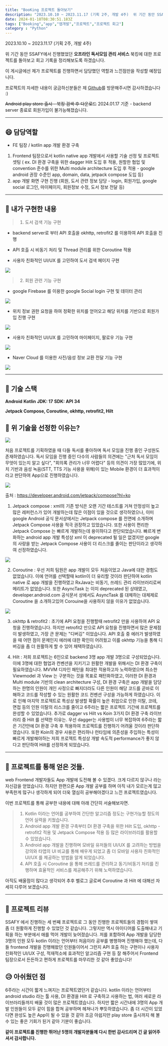 ```yaml
---
title: "BooKing 프로젝트 돌아보기"
description: "2023.10.10 ~ 2023.11.17 (기획 2주, 개발 4주)  위 기간 동안 SSAFY에서 진행했었던 오프라인 독서모임 관리 서비스 북킹에 대한 프로젝트를 돌아보고 회고 기록을 정리해보도록 하겠습니다."
date: 2024-01-18T08:30:51.183Z
tags: ["Booking","app","앱개발","프로젝트","프로젝트 회고"]
category : "Python"
---
```

2023.10.10 ~ 2023.11.17 (기획 2주, 개발 4주)


위 기간 동안 SSAFY에서 진행했었던 **오프라인 독서모임 관리 서비스** 북킹에 대한 프로젝트를 돌아보고 회고 기록을 정리해보도록 하겠습니다.

이 게시글에선 제가 프로젝트를 진행하면서 담당했던 역할과 느낀점만을 작성할 예정입니다.

프로젝트의 자세한 내용이 궁금하신분들은 제 [Github](https://github.com/jaemaning/BooKing)를 방문해주시면 감사하겠습니다 :)

~~Android play store 출시 - 북킹 검색 후 다운로드~~
2024.01.17 기준 - backend server 종료로 회원가입이 불가능해졌습니다.

---

## 😄 담당역할
- FE 팀장 / kotlin app 개발 환경 구축

1. Frontend 팀장으로서 kotlin native app 개발에서 사용할 기술 선정 및 프로젝트 셋팅 ( ex. DI 환경 구축을 위한 dagger Hilt 도입 후 적용, 원할한 협업 및 convention 준수를 위한 Multi module architecture 도입 후 적용 - google android 권장 수준인 app, domain, data, jetpack compose 도입 등)
2. app 개발 화면 구현 진행 (회원, 도서 관련 정보 담당 - login, 회원가입, google social 로그인, 마이페이지, 회원정보 수정, 도서 정보 전달 등)

---
## 👀 내가 구현한 내용
> 1. 도서 검색 기능 구현

- backend server로 부터 API 호출을 okhttp, retrofit2 를 이용하여 API 호출을 진행

- API 호출 시 비동기 처리 및 Thread 관리를 위한 Coroutine 적용

- 사용자 친화적인 UI/UX 를 고민하여 도서 검색 페이지 구현

![](/images/image-4.gif)

> 2. 회원 관련 기능 구현

- google Firebase 를 이용한 google Social login 구현 및 데이터 관리

![](/images/image-5.gif)

- 위치 정보 권한 요청을 하여 정확한 위치를 얻어오고 해당 위치를 기반으로 회원가입 진행 구현

![](/images/image-6.gif)

- 사용자 친화적인 UI/UX 를 고민하여 마이페이지, 팔로우 기능 구현

![](/images/image-7.gif)

- Naver Cloud 를 이용한 사진/음성 정보 교환 전달 기능 구현

![](/images/image-8.gif)

---
## 🧬 기술 스택

**Android**
**Kotlin**
**JDK: 17**
**SDK: API 34**

**Jetpack Compose, Coroutine, okhttp, retrofit2, Hilt**

## 🌈 위 기술을 선정한 이유는?


![](/images/52f2609a-95c2-4c2c-9d18-ecb721363003-image.png)


처음 프로젝트를 기획하였을 때 다들 독서를 좋아하며 독서 모임을 진행 중인 구성원도 존재하였습니다. 독서 모임을 진행 중인 다수의 사람들의 의견에는 "근처 독서 모임이 무엇이 있는지 알고 싶다", "회의록 관리가 너무 어렵다" 등의 의견이 가장 많았기에, 위치 기반과 음성 녹음(STT, TTS 기능 사용을 위해)이 있는 Mobile 환경이 더 효과적이라고 판단하여 App으로 진행하였습니다.


![](/images/8d0e35e0-0e1f-451f-8992-9455974f42f7-image.png)

출처 : https://developer.android.com/jetpack/compose?hl=ko

1. Jetpack compose : xml의 기존 방식은 오랜 기간 테스트를 거쳐 안정성이 높고 많은 레퍼런스가 있어 개발하는데 많은 이점이 있을 것으로 생각하였으나, 이미 google Android 공식 문서상에서는 Jetpack compose 를 전면에 소개하며 Jetpack Compose 사용을 적극 권장하고 있었습니다. 또한 사용이 편리한 Jetpack Compose 는 빠르게 개발하는데 용이하다고 판단되었습니다. 빠르게 변화하는 android app 개발 특성상 xml 이 deprecated 될 일은 없겠지만 google의 사랑을 받는 Jetpack Compose 사용이 더 리스크를 줄이는 판단이라고 생각하여 선정하였습니다.


![](/images/7aacaab1-c093-43e2-b661-a131be074e6e-image.png)


2. Coroutine : 우선 저희 팀원은 app 개발이 모두 처음이었고 Java에 대한 경험도 없었습니다. 이에 언어를 선택할때 kotlin이 더 유리할 것이라 판단하여 kotlin native 로 app 개발을 진행하였고 RxJava는 비동기, 쓰레드 관리 라이브러리로써 메리트가 없었습니다. 또한 AsyncTask 는 이미 deprecated 된 상태였고, developer.android.com 공식문서 상에서도 AsyncTask 를 대체하는 대체제로 Coroutine 을 소개하고있어 Corouine을 사용하지 않을 이유가 없었습니다.


![](/images/dba05e7d-e137-419b-bd23-23a0e7b56a96-image.png)


3. okhttp & retrofit2 : 초기에 API 요청을 진행할때 retrofit2 만을 사용하여 API 요청을 진행하였습니다. 하지만 retrofit2 만으로 API 요청을 진행하면서 많은 문제점이 발생하였고, 가장 큰 문제는 "디버깅" 이었습니다. API 호출 중 에러가 발생하였을 때 어떤 점이 문제인지 에러에 대한 확인이 어려웠고 이를 okhttp 기능을 통해 디버깅을 좀 더 원활하게 할 수 있어 채택하였습니다.

4. Hilt : 저희 프로젝트는 6인으로 backend 3명 app 개발 3명으로 구성되었습니다. 이에 3명에 대한 협업과 컨벤션을 지키기고 원활한 개발을 위해서는 DI 환경 구축이 필요하였습니다. MVVM 디자인 패턴을 최대한 적용하고자 노력하였으며 최소한 Viewmodel 과 View 는 구분하는 것을 목표로 패턴화하였고, 이러한 DI 환경과 Multi module 기반의 clean architecture 구성, DI 환경 구축은 app 개발을 담당하는 한명의 인원이 개인 사정으로 빠지더라도 다른 인원이 해당 코드를 곧바로 이해하고 코드를 작성할 수 있는 원활한 코드 컨벤션 구성을 가능하게 하였습니다. 이로 인해 마지막 프로젝트로 특성상 발생할 확률이 높은 취업으로 인한 이탈, 코테, 면접 등의 인원 이탈의 리스크를 줄이고 6주라는 짧은 프로젝트 기간에 프로젝트를 완성할 수 있었습니다.
추가로 dagger vs Hilt vs Koin 3가지 DI 환경 구축 라이브러리 중 Hilt 를 선택한 이유는. 우선 dagger는 사용법이 너무 복잡하여 6주라는 짧은 기간안에 DI 환경 구축 후 적용하여 프로젝트를 진행하기 어려울 것이라 판단하였습니다. 또한 Koin의 경우 사용은 편리하나 런타임에 의존성을 주입하는 특성이 빠르게 개발해야하는 저희 프로젝트 특성상 개발 속도적 performance가 좋지 않다고 판단하여 Hilt를 선정하게 되었습니다.

---
## 📌 프로젝트를 통해 얻은 것들.
web Frontend 개발자들도 App 개발에 도전해 볼 수 있겠다. 크게 다르지 않구나 라는 자신감을 얻었습니다. 하지만 한편으론 App 개발 공부를 하며 아직 내가 모르는게 많고 부족한게 많구나 생각하게 되어 더욱 열심히 공부해야겠다고 느낀 프로젝트였습니다.

이번 프로젝트를 통해 공부한 내용에 대해 아래 간단히 서술해보자면.

> 1. Kotlin 이라는 언어를 공부하여 간단한 알고리즘 정도는 구현가능할 정도의 언어 실력을 키웠습니다.
> 2. Android app 개발 환경 구축부터 DI 환경 구축을 위한 Hilt 도입, okhttp - retrofit2 적용 및 Jetpack Compose 적용 등 많은 라이브러리를 활용할 수 있었습니다.
> 3. Android app 개발을 진행하며 모바일 유저들의 UI/UX 를 고려하는 방법을 강의와 타앱의 UI 비교를 통해 배우게 되었고 좀 더 모바일 사용자 친화적인 UI/UX 를 제공하는 방법을 알게 되었습니다.
> 4. API 호출 시 Coroutine 을 통해 쓰레드를 관리하고 동기/비동기 처리를 진행하며 효율적인 서비스를 제공해주기 위해 노력하였습니다.

아직도 배울점이 많다고 생각되어 추후 벨로그 글로써 Coroutine 과 Hilt 에 대해선 자세히 다루어 보겠습니다.

---
## 📑 프로젝트 리뷰
 SSAFY 에서 진행하는 세 번째 프로젝트로 그 동안 진행한 프로젝트들의 경험이 쌓여 좀 더 원활하게 진행할 수 있었던 것 같습니다. 그렇지만 역시 아이디어를 도출해내고 기획을 하는 부분에서 애를 먹어 개발이 늦어졌습니다. 저를 포함하여 App 개발을 담당한 3명의 인원 모두 kotlin 이라는 언어부터 처음이라 공부를 병행하며 진행해야 했는데, 다들 frontend 개발을 진행해왔던 인원들이어서 그런지 API 호출 하는 구현이나 사용자 친화적인 UI/UX 구성, 적재적소에 효과적인 알고리즘 구현 등 잘 해주어서 Frontend 팀장으로서 든든하고 편하게 프로젝트를 마무리한 것 같아 좋았습니다! 

## 😥 아쉬웠던 점
6주라는 시간이 짧게 느껴지는 프로젝트였던거 같습니다. kotlin 이라는 언어부터 android studio 라는 툴 사용, DI 환경을 Hilt 로 구축하고 사용하는 법, 여러 새로운 라이브러리들까지 배울 것이 많은 프로젝트였습니다. 하지만 짧은 시간내에 3명의 App 개발 인원들이 모두 같이 힘을 합쳐 공부하며 헤쳐나가 뿌듯하였습니다. 좀 더 시간이 있었다면 완성도 높은 App이 될 수 있을 것 같아 조금 아쉽지만 play store 출시까지 해 볼 수 있는 좋은 기회가 된거 같아 기분이 좋습니다.


**같이 프로젝트를 진행한 뛰어난 5명의 개발자분들께 다시 한번 감사드리며 긴 글 읽어주셔서 감사합니다.**
